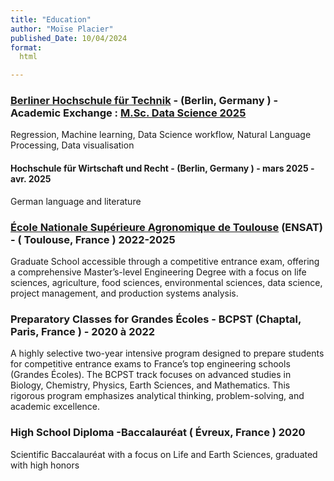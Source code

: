 ```yaml
---
title: "Education"
author: "Moïse Placier"
published_Date: 10/04/2024
format:
  html

---
```


### [Berliner Hochschule für Technik](https://www.bht-berlin.de/) - (Berlin, Germany ) - Academic Exchange : [M.Sc. Data Science 2025](https://www.bht-berlin.de/m-ds)

Regression, Machine learning, Data Science workflow, Natural Language Processing, Data visualisation

#### Hochschule für Wirtschaft und Recht - (Berlin, Germany ) - mars 2025 - avr. 2025
  German language and literature


### [École Nationale Supérieure Agronomique de Toulouse](https://www.ensat.fr/fr/index.html) (ENSAT) - ( Toulouse, France ) 2022-2025

Graduate School accessible through a competitive entrance exam, offering a comprehensive Master's-level Engineering Degree with a focus on life sciences, agriculture, food sciences, environmental sciences, data science, project management, and production systems analysis.



### Preparatory Classes for Grandes Écoles - BCPST (Chaptal, Paris, France ) - 2020 à 2022

A highly selective two-year intensive program designed to prepare students for competitive entrance exams to France’s top engineering schools (Grandes Écoles). The BCPST track focuses on advanced studies in Biology, Chemistry, Physics, Earth Sciences, and Mathematics. This rigorous program emphasizes analytical thinking, problem-solving, and academic excellence.

### High School Diploma -Baccalauréat ( Évreux, France ) 2020

Scientific Baccalauréat with a focus on Life and Earth Sciences, graduated with high honors
